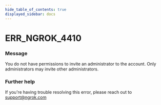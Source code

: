 ```yaml
---
hide_table_of_contents: true
displayed_sidebar: docs
---
```



# ERR_NGROK_4410

### Message

You do not have permissions to invite an administrator to the account. Only administrators may invite other administrators.

<ErrorDetails error="err_ngrok_4410" />

### Further help

If you're having trouble resolving this error, please reach out to [support@ngrok.com](mailto:support@ngrok.com?subject=Help%20with%20ERR_NGROK_4410)

